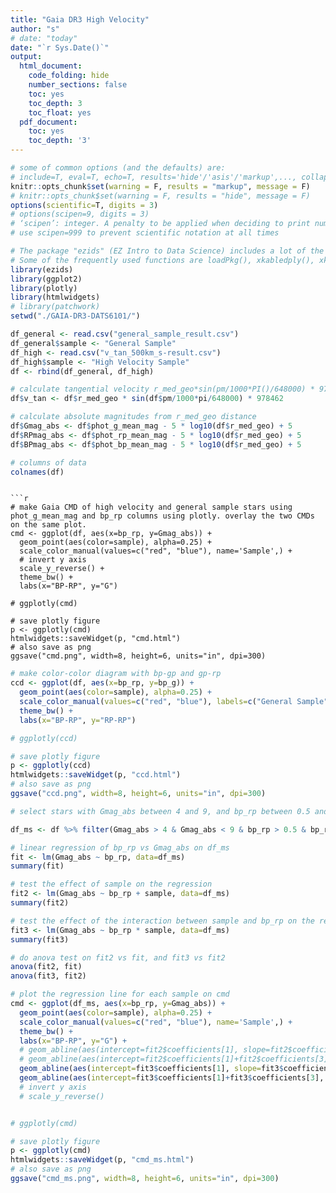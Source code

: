 ```yaml
---
title: "Gaia DR3 High Velocity"
author: "s"
# date: "today"
date: "`r Sys.Date()`"
output:
  html_document:
    code_folding: hide
    number_sections: false
    toc: yes
    toc_depth: 3
    toc_float: yes
  pdf_document:
    toc: yes
    toc_depth: '3'
---
```


```r
# some of common options (and the defaults) are: 
# include=T, eval=T, echo=T, results='hide'/'asis'/'markup',..., collapse=F, warning=T, message=T, error=T, cache=T, fig.width=6, fig.height=4, fig.dim=c(6,4) #inches, fig.align='left'/'center','right', 
knitr::opts_chunk$set(warning = F, results = "markup", message = F)
# knitr::opts_chunk$set(warning = F, results = "hide", message = F)
options(scientific=T, digits = 3) 
# options(scipen=9, digits = 3) 
# ‘scipen’: integer. A penalty to be applied when deciding to print numeric values in fixed or exponential notation.  Positive values bias towards fixed and negative towards scientific notation: fixed notation will be preferred unless it is more than ‘scipen’ digits wider.
# use scipen=999 to prevent scientific notation at all times

# The package "ezids" (EZ Intro to Data Science) includes a lot of the helper functions we developed for the course. 
# Some of the frequently used functions are loadPkg(), xkabledply(), xkablesummary(), uzscale(), etc.
library(ezids)
library(ggplot2)
library(plotly)
library(htmlwidgets)
# library(patchwork)
setwd("./GAIA-DR3-DATS6101/") 
```

```r
df_general <- read.csv("general_sample_result.csv")
df_general$sample <- "General Sample"
df_high <- read.csv("v_tan_500km_s-result.csv")
df_high$sample <- "High Velocity Sample"
df <- rbind(df_general, df_high)

# calculate tangential velocity r_med_geo*sin(pm/1000*PI()/648000) * 978462
df$v_tan <- df$r_med_geo * sin(df$pm/1000*pi/648000) * 978462

# calculate absolute magnitudes from r_med_geo distance
df$Gmag_abs <- df$phot_g_mean_mag - 5 * log10(df$r_med_geo) + 5
df$RPmag_abs <- df$phot_rp_mean_mag - 5 * log10(df$r_med_geo) + 5
df$BPmag_abs <- df$phot_bp_mean_mag - 5 * log10(df$r_med_geo) + 5
```

```r
# columns of data
colnames(df)
```


```

```r
# make Gaia CMD of high velocity and general sample stars using phot_g_mean_mag and bp_rp columns using plotly. overlay the two CMDs on the same plot.
cmd <- ggplot(df, aes(x=bp_rp, y=Gmag_abs)) + 
  geom_point(aes(color=sample), alpha=0.25) + 
  scale_color_manual(values=c("red", "blue"), name='Sample',) + 
  # invert y axis
  scale_y_reverse() +
  theme_bw() + 
  labs(x="BP-RP", y="G")

# ggplotly(cmd)

# save plotly figure
p <- ggplotly(cmd)
htmlwidgets::saveWidget(p, "cmd.html")
# also save as png
ggsave("cmd.png", width=8, height=6, units="in", dpi=300)
```


```r
# make color-color diagram with bp-gp and gp-rp
ccd <- ggplot(df, aes(x=bp_rp, y=bp_g)) + 
  geom_point(aes(color=sample), alpha=0.25) + 
  scale_color_manual(values=c("red", "blue"), labels=c("General Sample", "High Velocity Sample")) + 
  theme_bw() + 
  labs(x="BP-RP", y="RP-RP")

# ggplotly(ccd)

# save plotly figure
p <- ggplotly(ccd)
htmlwidgets::saveWidget(p, "ccd.html")
# also save as png
ggsave("ccd.png", width=8, height=6, units="in", dpi=300)
```


```r
# select stars with Gmag_abs between 4 and 9, and bp_rp between 0.5 and 2.0

df_ms <- df %>% filter(Gmag_abs > 4 & Gmag_abs < 9 & bp_rp > 0.5 & bp_rp < 2.0)

# linear regression of bp_rp vs Gmag_abs on df_ms
fit <- lm(Gmag_abs ~ bp_rp, data=df_ms)
summary(fit)

# test the effect of sample on the regression
fit2 <- lm(Gmag_abs ~ bp_rp + sample, data=df_ms)
summary(fit2)

# test the effect of the interaction between sample and bp_rp on the regression
fit3 <- lm(Gmag_abs ~ bp_rp * sample, data=df_ms)
summary(fit3)

# do anova test on fit2 vs fit, and fit3 vs fit2
anova(fit2, fit)
anova(fit3, fit2)

```
  
```r

# plot the regression line for each sample on cmd
cmd <- ggplot(df_ms, aes(x=bp_rp, y=Gmag_abs)) + 
  geom_point(aes(color=sample), alpha=0.25) + 
  scale_color_manual(values=c("red", "blue"), name='Sample',) + 
  theme_bw() + 
  labs(x="BP-RP", y="G") + 
  # geom_abline(aes(intercept=fit2$coefficients[1], slope=fit2$coefficients[2]), color="red") + 
  # geom_abline(aes(intercept=fit2$coefficients[1]+fit2$coefficients[3], slope=fit2$coefficients[2]), color="blue") 
  geom_abline(aes(intercept=fit3$coefficients[1], slope=fit3$coefficients[2]), color="red", ) +
  geom_abline(aes(intercept=fit3$coefficients[1]+fit3$coefficients[3], slope=fit3$coefficients[2] + fit3$coefficients[4]), color="blue")
  # invert y axis
  # scale_y_reverse()


# ggplotly(cmd)

# save plotly figure
p <- ggplotly(cmd)
htmlwidgets::saveWidget(p, "cmd_ms.html")
# also save as png
ggsave("cmd_ms.png", width=8, height=6, units="in", dpi=300)
```

```r


```


```r


```

```r
```

```r
```

